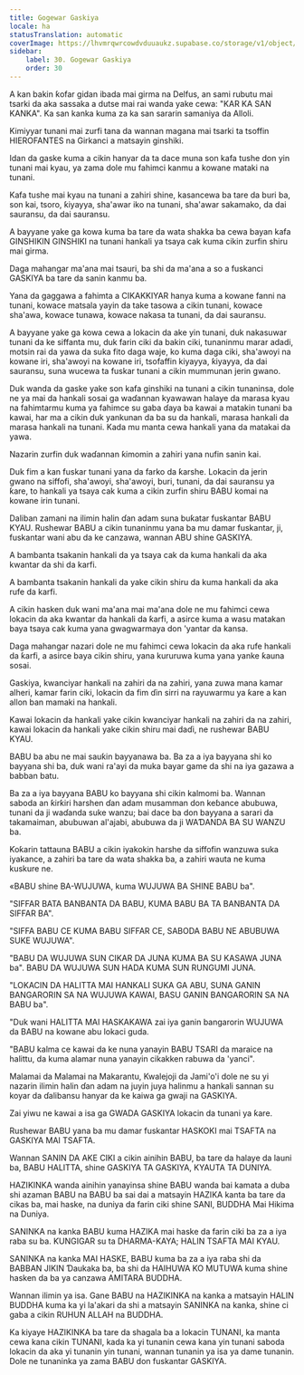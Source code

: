 ```yaml
---
title: Gogewar Gaskiya
locale: ha
statusTranslation: automatic
coverImage: https://lhvmrqwrcowdvduuaukz.supabase.co/storage/v1/object/public/strapi-uploads/small_cover-educacion-fundamental.webp-2d51a7828a2b1309555be27f7e2a61a0.webp
sidebar:
    label: 30. Gogewar Gaskiya
    order: 30
---
```

A kan bakin ƙofar gidan ibada mai girma na Delfus, an sami rubutu mai tsarki da aka sassaka a dutse mai rai wanda yake cewa: "KAR KA SAN KANKA". Ka san kanka kuma za ka san sararin samaniya da Alloli.

Kimiyyar tunani mai zurfi tana da wannan magana mai tsarki ta tsoffin HIEROFANTES na Girkanci a matsayin ginshiki.

Idan da gaske kuma a cikin hanyar da ta dace muna son kafa tushe don yin tunani mai kyau, ya zama dole mu fahimci kanmu a kowane mataki na tunani.

Kafa tushe mai kyau na tunani a zahiri shine, kasancewa ba tare da buri ba, son kai, tsoro, ƙiyayya, sha'awar iko na tunani, sha'awar sakamako, da dai sauransu, da dai sauransu.

A bayyane yake ga kowa kuma ba tare da wata shakka ba cewa bayan kafa GINSHIKIN GINSHIKI na tunani hankali ya tsaya cak kuma cikin zurfin shiru mai girma.

Daga mahangar ma'ana mai tsauri, ba shi da ma'ana a so a fuskanci GASKIYA ba tare da sanin kanmu ba.

Yana da gaggawa a fahimta a CIKAKKIYAR hanya kuma a kowane fanni na tunani, kowace matsala yayin da take tasowa a cikin tunani, kowace sha'awa, kowace tunawa, kowace nakasa ta tunani, da dai sauransu.

A bayyane yake ga kowa cewa a lokacin da ake yin tunani, duk nakasuwar tunani da ke siffanta mu, duk farin ciki da bakin ciki, tunaninmu marar adadi, motsin rai da yawa da suka fito daga waje, ko kuma daga ciki, sha'awoyi na kowane iri, sha'awoyi na kowane iri, tsofaffin kiyayya, ƙiyayya, da dai sauransu, suna wucewa ta fuskar tunani a cikin mummunan jerin gwano.

Duk wanda da gaske yake son kafa ginshiki na tunani a cikin tunaninsa, dole ne ya mai da hankali sosai ga waɗannan kyawawan halaye da marasa kyau na fahimtarmu kuma ya fahimce su gaba ɗaya ba kawai a matakin tunani ba kawai, har ma a cikin duk yankunan da ba su da hankali, marasa hankali da marasa hankali na tunani. Kada mu manta cewa hankali yana da matakai da yawa.

Nazarin zurfin duk waɗannan ƙimomin a zahiri yana nufin sanin kai.

Duk fim a kan fuskar tunani yana da farko da ƙarshe. Lokacin da jerin gwano na siffofi, sha'awoyi, sha'awoyi, buri, tunani, da dai sauransu ya ƙare, to hankali ya tsaya cak kuma a cikin zurfin shiru BABU komai na kowane irin tunani.

Daliban zamani na ilimin halin ɗan adam suna buƙatar fuskantar BABU KYAU. Rushewar BABU a cikin tunaninmu yana ba mu damar fuskantar, ji, fuskantar wani abu da ke canzawa, wannan ABU shine GASKIYA.

A bambanta tsakanin hankali da ya tsaya cak da kuma hankali da aka kwantar da shi da karfi.

A bambanta tsakanin hankali da yake cikin shiru da kuma hankali da aka rufe da karfi.

A cikin hasken duk wani ma'ana mai ma'ana dole ne mu fahimci cewa lokacin da aka kwantar da hankali da ƙarfi, a asirce kuma a wasu matakan baya tsaya cak kuma yana gwagwarmaya don 'yantar da kansa.

Daga mahangar nazari dole ne mu fahimci cewa lokacin da aka rufe hankali da ƙarfi, a asirce baya cikin shiru, yana kururuwa kuma yana yanke ƙauna sosai.

Gaskiya, kwanciyar hankali na zahiri da na zahiri, yana zuwa mana kamar alheri, kamar farin ciki, lokacin da fim ɗin sirri na rayuwarmu ya ƙare a kan allon ban mamaki na hankali.

Kawai lokacin da hankali yake cikin kwanciyar hankali na zahiri da na zahiri, kawai lokacin da hankali yake cikin shiru mai daɗi, ne rushewar BABU KYAU.

BABU ba abu ne mai sauƙin bayyanawa ba. Ba za a iya bayyana shi ko bayyana shi ba, duk wani ra'ayi da muka bayar game da shi na iya gazawa a babban batu.

Ba za a iya bayyana BABU ko bayyana shi cikin kalmomi ba. Wannan saboda an ƙirƙiri harshen ɗan adam musamman don keɓance abubuwa, tunani da ji waɗanda suke wanzu; bai dace ba don bayyana a sarari da takamaiman, abubuwan al'ajabi, abubuwa da ji WAƊANDA BA SU WANZU ba.

Ƙoƙarin tattauna BABU a cikin iyakokin harshe da siffofin wanzuwa suka iyakance, a zahiri ba tare da wata shakka ba, a zahiri wauta ne kuma kuskure ne.

«BABU shine BA-WUJUWA, kuma WUJUWA BA SHINE BABU ba".

"SIFFAR BATA BANBANTA DA BABU, KUMA BABU BA TA BANBANTA DA SIFFAR BA".

"SIFFA BABU CE KUMA BABU SIFFAR CE, SABODA BABU NE ABUBUWA SUKE WUJUWA".

"BABU DA WUJUWA SUN CIKAR DA JUNA KUMA BA SU KASAWA JUNA ba". BABU DA WUJUWA SUN HADA KUMA SUN RUNGUMI JUNA.

"LOKACIN DA HALITTA MAI HANKALI SUKA GA ABU, SUNA GANIN BANGARORIN SA NA WUJUWA KAWAI, BASU GANIN BANGARORIN SA NA BABU ba".

"Duk wani HALITTA MAI HASKAKAWA zai iya ganin bangarorin WUJUWA da BABU na kowane abu lokaci guda.

"BABU kalma ce kawai da ke nuna yanayin BABU TSARI da maraice na halittu, da kuma alamar nuna yanayin cikakken rabuwa da 'yanci".

Malamai da Malamai na Makarantu, Kwalejoji da Jami'o'i dole ne su yi nazarin ilimin halin ɗan adam na juyin juya halinmu a hankali sannan su koyar da ɗalibansu hanyar da ke kaiwa ga gwaji na GASKIYA.

Zai yiwu ne kawai a isa ga GWADA GASKIYA lokacin da tunani ya ƙare.

Rushewar BABU yana ba mu damar fuskantar HASKOKI mai TSAFTA na GASKIYA MAI TSAFTA.

Wannan SANIN DA AKE CIKI a cikin ainihin BABU, ba tare da halaye da launi ba, BABU HALITTA, shine GASKIYA TA GASKIYA, KYAUTA TA DUNIYA.

HAZIKINKA wanda ainihin yanayinsa shine BABU wanda bai kamata a duba shi azaman BABU na BABU ba sai dai a matsayin HAZIKA kanta ba tare da cikas ba, mai haske, na duniya da farin ciki shine SANI, BUDDHA Mai Hikima na Duniya.

SANINKA na kanka BABU kuma HAZIKA mai haske da farin ciki ba za a iya raba su ba. ƘUNGIGAR su ta DHARMA-KAYA; HALIN TSAFTA MAI KYAU.

SANINKA na kanka MAI HASKE, BABU kuma ba za a iya raba shi da BABBAN JIKIN Ɗaukaka ba, ba shi da HAIHUWA KO MUTUWA kuma shine hasken da ba ya canzawa AMITARA BUDDHA.

Wannan ilimin ya isa. Gane BABU na HAZIKINKA na kanka a matsayin HALIN BUDDHA kuma ka yi la'akari da shi a matsayin SANINKA na kanka, shine ci gaba a cikin RUHUN ALLAH na BUDDHA.

Ka kiyaye HAZIKINKA ba tare da shagala ba a lokacin TUNANI, ka manta cewa kana cikin TUNANI, kada ka yi tunanin cewa kana yin tunani saboda lokacin da aka yi tunanin yin tunani, wannan tunanin ya isa ya dame tunanin. Dole ne tunaninka ya zama BABU don fuskantar GASKIYA.


